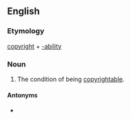 ==English==

===Etymology===
[[copyright]] + [[-ability]]

===Noun===
{{wikipedia}}
{{en-noun|-}}

# {{lb|en|copyright}} The condition of being [[copyrightable]].

====Antonyms====
* {{l|en|uncopyrightability}}